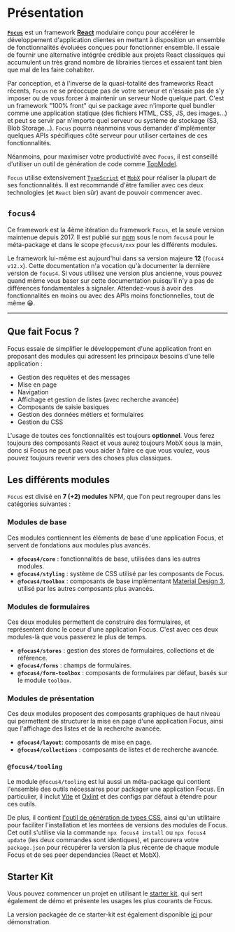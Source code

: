 
<Meta title="Présentation" />

# Présentation

[**`Focus`**](https://github.com/klee-contrib/focus4) est un framework **[React](https://react.dev/)** modulaire conçu pour accélérer le développement d'application clientes en mettant à disposition un ensemble de
fonctionnalités évoluées conçues pour fonctionner ensemble. Il essaie de fournir une alternative intégrée crédible aux projets React classiques qui accumulent
un très grand nombre de librairies tierces et essaient tant bien que mal de les faire cohabiter.

Par conception, et à l'inverse de la quasi-totalité des frameworks React récents, `Focus` ne se préoccupe pas de votre serveur et n'essaie pas de s'y
imposer ou de vous forcer à maintenir un serveur Node quelque part. C'est un framework "100% front" qui se package avec n'importe quel bundler comme une
application statique (des fichiers HTML, CSS, JS, des images...) et peut se servir par n'importe quel serveur ou système de stockage (S3, Blob Storage...).
`Focus` pourra néanmoins vous demander d'implémenter quelques APIs spécifiques côté serveur pour utiliser certaines de ces fonctionnalités.

Néanmoins, pour maximiser votre productivité avec `Focus`, il est conseillé d'utiliser un outil de génération de code comme [TopModel](https://klee-contrib.github.io/topmodel).

`Focus` utilise extensivement [`TypeScript`](https://www.typescriptlang.org/) et [`MobX`](https://mobx.js.org/) pour réaliser la plupart de ses fonctionnalités. Il est recommandé d'être familier avec ces deux
technologies (et `React` bien sûr) avant de pouvoir commencer avec.

## `focus4`

Ce framework est la 4ème itération du framework `Focus`, et la seule version maintenue depuis 2017. Il est publié sur [npm](https://www.npmjs.com/package/focus4) sous le nom `focus4` pour le
méta-package et dans le scope `@focus4/xxx` pour les différents modules.

Le framework lui-même est aujourd'hui dans sa version majeure **12** (`focus4 v12.x`). Cette documentation n'a vocation qu'à documenter la dernière version
de `focus4`. Si vous utilisez une version plus ancienne, vous pouvez quand même vous baser sur cette documentation puisqu'il n'y a pas de différences
fondamentales à signaler. Attendez-vous à avoir des fonctionnalités en moins ou avec des APIs moins fonctionnelles, tout de même 😁.

---

## Que fait Focus ?

Focus essaie de simplifier le développement d'une application front en proposant des modules qui adressent les principaux besoins d'une telle application :

- Gestion des requêtes et des messages
- Mise en page
- Navigation
- Affichage et gestion de listes (avec recherche avancée)
- Composants de saisie basiques
- Gestion des données métiers et formulaires
- Gestion du CSS

L'usage de toutes ces fonctionnalités est toujours **optionnel**. Vous ferez toujours des composants React et vous aurez toujours MobX sous la main, donc si Focus ne peut pas vous aider à faire ce que vous voulez, vous pouvez toujours revenir vers des choses plus classiques.

## Les différents modules

`Focus` est divisé en **7 (+2) modules** NPM, que l'on peut regrouper dans les catégories suivantes :

### Modules de base

Ces modules contiennent les éléments de base d'une application Focus, et servent de fondations aux modules plus avancés.

- **`@focus4/core`** : fonctionnalités de base, utilisées dans les autres modules.
- **`@focus4/styling`** : système de CSS utilisé par les composants de Focus.
- **`@focus4/toolbox`** : composants de base implémentant [Material Design 3](https://m3.material.io/components), utilisé par les autres composants plus avancés.

### Modules de formulaires

Ces deux modules permettent de construire des formulaires, et représentent donc le coeur d'une application Focus. C'est avec ces deux modules-là que vous passerez le plus de temps.

- **`@focus4/stores`** : gestion des stores de formulaires, collections et de référence.
- **`@focus4/forms`** : champs de formulaires.
- **`@focus4/form-toolbox`** : composants de formulaires par défaut, basés sur le module `toolbox`.

### Modules de présentation

Ces deux modules proposent des composants graphiques de haut niveau qui permettent de structurer la mise en page d'une application Focus, ainsi que l'affichage des listes et de la recherche avancée.

- **`@focus4/layout`**: composants de mise en page.
- **`@focus4/collections`** : composants de listes et de recherche avancée.

### `@focus4/tooling`

Le module `@focus4/tooling` est lui aussi un méta-package qui contient l'ensemble des outils nécessaires pour packager une application Focus.
En particulier, il inclut [Vite](https://vitejs.dev) et [Oxlint](https://oxc.rs/docs/guide/usage/linter.html) et des configs par défaut à étendre pour ces outils.

De plus, il contient [l'outil de génération de types CSS](/docs/css-modules-css--docs#typage-des-modules-css), ainsi qu'un utilitaire pour faciliter l'installation et les montées de versions des modules de Focus.
Cet outil s'utilise via la commande `npx focus4 install` ou `npx focus4 update` (les deux commandes sont identiques), et parcourera votre
`package.json` pour récupérer la version la plus récente de chaque module Focus et de ses peer dependancies (React et MobX).

## Starter Kit

Vous pouvez commencer un projet en utilisant le [starter kit](http://www.github.com/klee-contrib/focus4-starter-kit), qui sert également de démo et présente les usages les plus courants de Focus.

La version packagée de ce starter-kit est également disponible [ici](https://focus4-starter-kit.fly.dev) pour démonstration.
